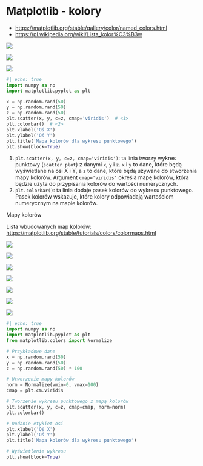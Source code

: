 # Matplotlib - kolory

* <https://matplotlib.org/stable/gallery/color/named_colors.html>
* <https://pl.wikipedia.org/wiki/Lista_kolor%C3%B3w>

![](k1.png)

![](k2.png)

![](k3.png)

```python
#| echo: true
import numpy as np
import matplotlib.pyplot as plt

x = np.random.rand(50)
y = np.random.rand(50)
z = np.random.rand(50)
plt.scatter(x, y, c=z, cmap='viridis')  # <1>
plt.colorbar()  # <2>
plt.xlabel('Oś X')
plt.ylabel('Oś Y')
plt.title('Mapa kolorów dla wykresu punktowego')
plt.show(block=True)

```


1. `plt.scatter(x, y, c=z, cmap='viridis')`: ta linia tworzy wykres punktowy (`scatter plot`) z danymi `x`, `y` i `z`. `x` i `y` to dane, które będą wyświetlane na osi X i Y, a `z` to dane, które będą używane do stworzenia mapy kolorów. Argument `cmap='viridis'` określa mapę kolorów, która będzie użyta do przypisania kolorów do wartości numerycznych.
2. `plt.colorbar()`: ta linia dodaje pasek kolorów do wykresu punktowego. Pasek kolorów wskazuje, które kolory odpowiadają wartościom numerycznym na mapie kolorów.

Mapy kolorów

Lista wbudowanych map kolorów: <https://matplotlib.org/stable/tutorials/colors/colormaps.html>

![](km1.png)

![](km2.png)

![](km3.png)

![](km4.png)

![](km5.png)

![](km6.png)

![](km7.png)

```python
#| echo: true
import numpy as np
import matplotlib.pyplot as plt
from matplotlib.colors import Normalize

# Przykładowe dane
x = np.random.rand(50)
y = np.random.rand(50)
z = np.random.rand(50) * 100

# Utworzenie mapy kolorów
norm = Normalize(vmin=0, vmax=100)
cmap = plt.cm.viridis

# Tworzenie wykresu punktowego z mapą kolorów
plt.scatter(x, y, c=z, cmap=cmap, norm=norm)
plt.colorbar()

# Dodanie etykiet osi
plt.xlabel('Oś X')
plt.ylabel('Oś Y')
plt.title('Mapa kolorów dla wykresu punktowego')

# Wyświetlenie wykresu
plt.show(block=True)


```
